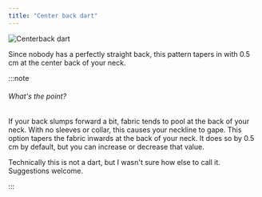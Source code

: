 ```yaml
---
title: "Center back dart"
---
```


![Centerback dart](centerbackdart.svg)

Since nobody has a perfectly straight back, this pattern tapers in with 0.5 cm at the center back of your neck.

:::note


###### What's the point?

If your back slumps forward a bit, fabric tends to pool at the back of your neck. With no sleeves or collar, this causes your neckline to gape.
This option tapers the fabric inwards at the back of your neck. It does so by 0.5 cm by default, but you can increase or decrease that value.

Technically this is not a dart, but I wasn't sure how else to call it. Suggestions welcome.

:::





